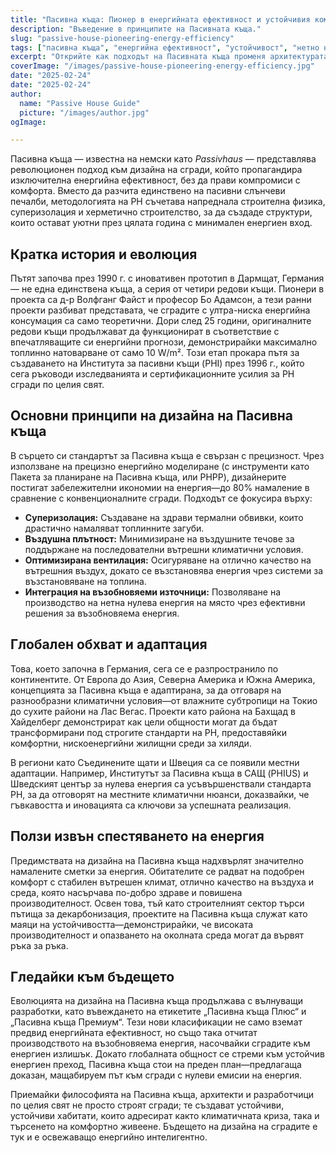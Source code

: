 ```yaml
---
title: "Пасивна къща: Пионер в енергийната ефективност и устойчивия комфорт"
description: "Въведение в принципите на Пасивната къща."
slug: "passive-house-pioneering-energy-efficiency"
tags: ["пасивна къща", "енергийна ефективност", "устойчивост", "нетно нулево"]
excerpt: "Открийте как подходът на Пасивната къща променя архитектурата—осигурявайки суперорно вътрешно удобство, драстично намалена консумация на енергия и значително намаление на въглеродните емисии, независимо от типа на сградата или климата."
coverImage: "/images/passive-house-pioneering-energy-efficiency.jpg"
date: "2025-02-24"
date: "2025-02-24"
author: 
  name: "Passive House Guide"
  picture: "/images/author.jpg"
ogImage: 

---
```

Пасивна къща — известна на немски като *Passivhaus* — представлява революционен подход към дизайна на сгради, който пропагандира изключителна енергийна ефективност, без да прави компромиси с комфорта. Вместо да разчита единствено на пасивни слънчеви печалби, методологията на PH съчетава напреднала строителна физика, суперизолация и херметично строителство, за да създаде структури, които остават уютни през цялата година с минимален енергиен вход.

## Кратка история и еволюция

Пътят започва през 1990 г. с иновативен прототип в Дармщат, Германия — не една единствена къща, а серия от четири редови къщи. Пионери в проекта са д-р Волфганг Файст и професор Бо Адамсон, а тези ранни проекти разбиват представата, че сградите с ултра-ниска енергийна консумация са само теоретични. Дори след 25 години, оригиналните редови къщи продължават да функционират в съответствие с впечатляващите си енергийни прогнози, демонстрирайки максимално топлинно натоварване от само 10 W/m². Този етап прокара пътя за създаването на Института за пасивни къщи (PHI) през 1996 г., който сега ръководи изследванията и сертификационните усилия за PH сгради по целия свят.
## Основни принципи на дизайна на Пасивна къща

В сърцето си стандартът за Пасивна къща е свързан с прецизност. Чрез използване на прецизно енергийно моделиране (с инструменти като Пакета за планиране на Пасивна къща, или PHPP), дизайнерите постигат забележителни икономии на енергия—до 80% намаление в сравнение с конвенционалните сгради. Подходът се фокусира върху:
- **Суперизолация:** Създаване на здрави термални обвивки, които драстично намаляват топлинните загуби.
- **Въздушна плътност:** Минимизиране на въздушните течове за поддържане на последователни вътрешни климатични условия.
- **Оптимизирана вентилация:** Осигуряване на отлично качество на вътрешния въздух, докато се възстановява енергия чрез системи за възстановяване на топлина.
- **Интеграция на възобновяеми източници:** Позволяване на производство на нетна нулева енергия на място чрез ефективни решения за възобновяема енергия.

## Глобален обхват и адаптация

Това, което започна в Германия, сега се е разпространило по континентите. От Европа до Азия, Северна Америка и Южна Америка, концепцията за Пасивна къща е адаптирана, за да отговаря на разнообразни климатични условия—от влажните субтропици на Токио до сухите райони на Лас Вегас. Проекти като района на Бахщад в Хайделберг демонстрират как цели общности могат да бъдат трансформирани под строгите стандарти на PH, предоставяйки комфортни, нискоенергийни жилищни среди за хиляди.

В региони като Съединените щати и Швеция са се появили местни адаптации. Например, Институтът за Пасивна къща в САЩ (PHIUS) и Шведският център за нулева енергия са усъвършенствали стандарта PH, за да отговорят на местните климатични нюанси, доказвайки, че гъвкавостта и иновацията са ключови за успешната реализация.
## Ползи извън спестяването на енергия

Предимствата на дизайна на Пасивна къща надхвърлят значително намалените сметки за енергия. Обитателите се радват на подобрен комфорт с стабилен вътрешен климат, отлично качество на въздуха и среда, която насърчава по-добро здраве и повишена производителност. Освен това, тъй като строителният сектор търси пътища за декарбонизация, проектите на Пасивна къща служат като маяци на устойчивостта—демонстрирайки, че високата производителност и опазването на околната среда могат да вървят ръка за ръка.

## Гледайки към бъдещето

Еволюцията на дизайна на Пасивна къща продължава с вълнуващи разработки, като въвеждането на етикетите „Пасивна къща Плюс“ и „Пасивна къща Премиум“. Тези нови класификации не само вземат предвид енергийната ефективност, но също така отчитат производството на възобновяема енергия, насочвайки сградите към енергиен излишък. Докато глобалната общност се стреми към устойчив енергиен преход, Пасивна къща стои на преден план—предлагаща доказан, мащабируем път към сгради с нулеви емисии на енергия.

Приемайки философията на Пасивна къща, архитекти и разработчици по целия свят не просто строят сгради; те създават устойчиви, устойчиви хабитати, които адресират както климатичната криза, така и търсенето на комфортно живеене. Бъдещето на дизайна на сградите е тук и е освежаващо енергийно интелигентно.
